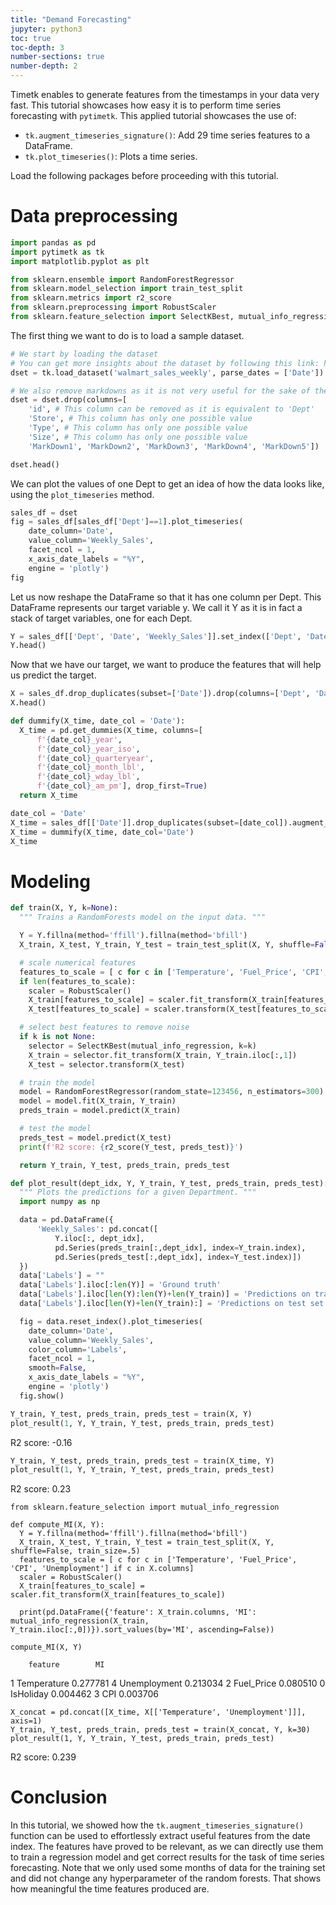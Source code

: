 ```yaml
---
title: "Demand Forecasting"
jupyter: python3
toc: true
toc-depth: 3
number-sections: true
number-depth: 2
---
```


Timetk enables to generate features from the timestamps in your data very fast. This tutorial showcases how easy it is to perform time series forecasting with `pytimetk`. This applied tutorial showcases the use of:

- `tk.augment_timeseries_signature()`: Add 29 time series features to a DataFrame.
- `tk.plot_timeseries()`: Plots a time series.

Load the following packages before proceeding with this tutorial. 

# Data preprocessing

```python
import pandas as pd
import pytimetk as tk
import matplotlib.pyplot as plt

from sklearn.ensemble import RandomForestRegressor
from sklearn.model_selection import train_test_split
from sklearn.metrics import r2_score
from sklearn.preprocessing import RobustScaler
from sklearn.feature_selection import SelectKBest, mutual_info_regression
```

The first thing we want to do is to load a sample dataset.
```python
# We start by loading the dataset
# You can get more insights about the dataset by following this link: https://business-science.github.io/timetk/reference/walmart_sales_weekly.html
dset = tk.load_dataset('walmart_sales_weekly', parse_dates = ['Date'])

# We also remove markdowns as it is not very useful for the sake of the tutorial
dset = dset.drop(columns=[
    'id', # This column can be removed as it is equivalent to 'Dept'
    'Store', # This column has only one possible value
    'Type', # This column has only one possible value
    'Size', # This column has only one possible value
    'MarkDown1', 'MarkDown2', 'MarkDown3', 'MarkDown4', 'MarkDown5'])

dset.head()
```

We can plot the values of one Dept to get an idea of how the data looks like, using the `plot_timeseries` method.
```python
sales_df = dset
fig = sales_df[sales_df['Dept']==1].plot_timeseries(
    date_column='Date',
    value_column='Weekly_Sales',
    facet_ncol = 1,
    x_axis_date_labels = "%Y",
    engine = 'plotly')
fig
```

Let us now reshape the DataFrame so that it has one column per Dept. This DataFrame represents our target variable y. We call it Y as it is in fact a stack of target variables, one for each Dept.
```python
Y = sales_df[['Dept', 'Date', 'Weekly_Sales']].set_index(['Dept', 'Date']).sort_index().unstack(['Dept'])
Y.head()
```

Now that we have our target, we want to produce the features that will help us predict the target. 

```python
X = sales_df.drop_duplicates(subset=['Date']).drop(columns=['Dept', 'Date', 'Weekly_Sales'])
X.head()
```

```python
def dummify(X_time, date_col = 'Date'):
  X_time = pd.get_dummies(X_time, columns=[
      f'{date_col}_year',
      f'{date_col}_year_iso',
      f'{date_col}_quarteryear',
      f'{date_col}_month_lbl',
      f'{date_col}_wday_lbl',
      f'{date_col}_am_pm'], drop_first=True)
  return X_time

date_col = 'Date'
X_time = sales_df[['Date']].drop_duplicates(subset=[date_col]).augment_timeseries_signature(date_column = date_col).drop(columns=[date_col])
X_time = dummify(X_time, date_col='Date')
X_time
```

# Modeling

```python
def train(X, Y, k=None):
  """ Trains a RandomForests model on the input data. """

  Y = Y.fillna(method='ffill').fillna(method='bfill')
  X_train, X_test, Y_train, Y_test = train_test_split(X, Y, shuffle=False, train_size=.5)

  # scale numerical features
  features_to_scale = [ c for c in ['Temperature', 'Fuel_Price', 'CPI', 'Unemployment'] if c in X.columns]
  if len(features_to_scale):
    scaler = RobustScaler()
    X_train[features_to_scale] = scaler.fit_transform(X_train[features_to_scale])
    X_test[features_to_scale] = scaler.transform(X_test[features_to_scale])

  # select best features to remove noise
  if k is not None:
    selector = SelectKBest(mutual_info_regression, k=k)
    X_train = selector.fit_transform(X_train, Y_train.iloc[:,1])
    X_test = selector.transform(X_test)

  # train the model
  model = RandomForestRegressor(random_state=123456, n_estimators=300)
  model = model.fit(X_train, Y_train)
  preds_train = model.predict(X_train)

  # test the model
  preds_test = model.predict(X_test)
  print(f'R2 score: {r2_score(Y_test, preds_test)}')

  return Y_train, Y_test, preds_train, preds_test
```

```python
def plot_result(dept_idx, Y, Y_train, Y_test, preds_train, preds_test):
  """ Plots the predictions for a given Department. """
  import numpy as np

  data = pd.DataFrame({
      'Weekly_Sales': pd.concat([
          Y.iloc[:, dept_idx],
          pd.Series(preds_train[:,dept_idx], index=Y_train.index),
          pd.Series(preds_test[:,dept_idx], index=Y_test.index)])
  })
  data['Labels'] = ""
  data['Labels'].iloc[:len(Y)] = 'Ground truth'
  data['Labels'].iloc[len(Y):len(Y)+len(Y_train)] = 'Predictions on train set'
  data['Labels'].iloc[len(Y)+len(Y_train):] = 'Predictions on test set'

  fig = data.reset_index().plot_timeseries(
    date_column='Date',
    value_column='Weekly_Sales',
    color_column='Labels',
    facet_ncol = 1,
    smooth=False,
    x_axis_date_labels = "%Y",
    engine = 'plotly')
  fig.show()
```

```python
Y_train, Y_test, preds_train, preds_test = train(X, Y)
plot_result(1, Y, Y_train, Y_test, preds_train, preds_test)
```
R2 score: -0.16

```python
Y_train, Y_test, preds_train, preds_test = train(X_time, Y)
plot_result(1, Y, Y_train, Y_test, preds_train, preds_test)
```
R2 score: 0.23

```
from sklearn.feature_selection import mutual_info_regression

def compute_MI(X, Y):
  Y = Y.fillna(method='ffill').fillna(method='bfill')
  X_train, X_test, Y_train, Y_test = train_test_split(X, Y, shuffle=False, train_size=.5)
  features_to_scale = [ c for c in ['Temperature', 'Fuel_Price', 'CPI', 'Unemployment'] if c in X.columns]
  scaler = RobustScaler()
  X_train[features_to_scale] = scaler.fit_transform(X_train[features_to_scale])

  print(pd.DataFrame({'feature': X_train.columns, 'MI': mutual_info_regression(X_train, Y_train.iloc[:,0])}).sort_values(by='MI', ascending=False))

compute_MI(X, Y)
```

        feature        MI
1   Temperature  0.277781
4  Unemployment  0.213034
2    Fuel_Price  0.080510
0     IsHoliday  0.004462
3           CPI  0.003706

```
X_concat = pd.concat([X_time, X[['Temperature', 'Unemployment']]], axis=1)
Y_train, Y_test, preds_train, preds_test = train(X_concat, Y, k=30)
plot_result(1, Y, Y_train, Y_test, preds_train, preds_test)
```

R2 score: 0.239

# Conclusion

In this tutorial, we showed how the `tk.augment_timeseries_signature()` function can be used to effortlessly extract useful features from the date index. The features have proved to be relevant, as we can directly use them to train a regression model and get correct results for the task of time series forecasting. Note that we only used some months of data for the training set and did not change any hyperparameter of the random forests. That shows how meaningful the time features produced are.
